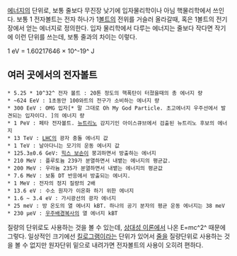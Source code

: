 [[에너지]]의 단위로, 보통 줄보다 무진장 낮기에 입자물리학이나 아님 핵물리학에서 쓰인다. 보통 1 전자볼트는 전자 하나가 1[[볼트]]의 전위를 거슬러 올라갈때, 혹은 1볼트의 전기장에서 얻는 에너지로 정의한다. 입자 물리학에서 다루는 에너지는 줄보다 작다면 작기에 이런 단위를 쓰는데, 보통 줄과의 차이는 이렇다.

1 eV = 1.60217646 × 10^-19^ J

== 여러 곳에서의 전자볼트 ==
 * 5.25 * 10^32^ 전자 볼트 : 20톤 정도의 핵폭탄이 터졌을때의 총 에너지 량
 * ~624 EeV : 1초동안 100와트의 전구가 소비하는 에너지 량
 * 300 EeV : OMG 입자[* 말 그대로 Oh My God Particle. 초고에너지 우주선에서 발견되는 입자이다. ]의 에너지 량
 * 1 PeV : 페타 전자볼트. [[뉴트리노]] 감지기인 아이스큐브에서 검출된 뉴트리노 후보의 에너지
 * 13 TeV : [[LHC]]의 광자 충돌 에너지 값
 * 1 TeV : 날아다니는 모기의 운동 에너지 값
 * 125.3±0.6 GeV: [[힉스 보손]]이 붕괴하면서 방출하는 에너지
 * 210 MeV : 플루토늄 239가 분열하면서 내뱉는 에너지의 평균값.
 * 200 MeV : 우라늄 235가 분열하면서 내뱉는 에너지의 평균값
 * 7.6 MeV : 보통 DT 반응에서 방출되는 에너지.
 * 1 MeV : 전자의 정지 질량의 2배
 * 13.6 eV : 수소 원자가 이온화 하기 위한 에너지
 * 1.6 ~ 3.4 eV : 가시광선의 광자 에너지
 * 25 meV : 방 온도의 열 에너지 kBT. 하나의 공기 분자의 평균 운동 에너지는 38 meV
 * 230 µeV : [[우주배경복사]]의 열 에너지 kBT
질량의 단위로도 사용하는 것을 볼 수 있는데, [[상대성 이론]]에서 나온 E=mc^2^ 때문에 그렇다. 일상적인 크기에선 [[킬로그램]]이라는 단위가 있어서 [[줄]]을 질량단위로 사용하는 것을 볼 수 없지만 원자단위 밑으로 내려가면 전자볼트의 사용이 오히려 편하다.
